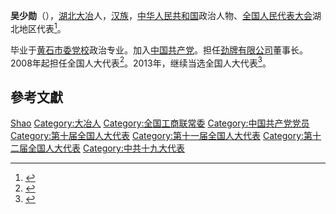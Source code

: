 '''吴少勋'''（{{bd|1956年||}}），[[湖北|湖北]][[大冶|大冶]]人，[[汉族|汉族]]，[[中华人民共和国|中华人民共和国]]政治人物、[[全国人民代表大会|全国人民代表大会]]湖北地区代表<ref>{{cite web|author=新华网|title=第十一届全国人大代表|url=http://news.xinhuanet.com/ziliao/2008-03/03/content_7708230.htm?node=36628|publisher=新华网|accessdate=2014-01-07|archive-date=2014-01-10|archive-url=https://web.archive.org/web/20140110211415/http://news.xinhuanet.com/ziliao/2008-03/03/content_7708230.htm?node=36628|dead-url=no}}</ref>。

毕业于[[黄石市委党校|黄石市委党校]]政治专业。加入[[中国共产党|中国共产党]]。担任[[劲牌有限公司|劲牌有限公司]]董事长。2008年起担任全国人大代表<ref>{{cite news|title=全国人大代表信息-吴少勋|url=http://210.82.31.1:8084/delegate/viewDelegate.action?dbid=111601|accessdate=2013-04-05|newspaper=全国人大网|archive-url=https://web.archive.org/web/20140505053554/http://www.npc.gov.cn/delegate/viewDelegate.action?dbid=111601|archive-date=2014-05-05|dead-url=yes}}</ref>。2013年，继续当选全国人大代表<ref>{{cite news|title=全国人大代表信息-吴少勋|url=http://210.82.31.1:8084/delegate/viewDelegate.action?dbid=121588|accessdate=2013-04-05|newspaper=全国人大网|archive-url=https://web.archive.org/web/20140505055353/http://www.npc.gov.cn/delegate/viewDelegate.action?dbid=121588|archive-date=2014-05-05|dead-url=yes}}</ref>。

== 參考文獻 ==
{{reflist}}

{{中国政治人物小作品}}
{{中华全国工商业联合会第十届执行委员会}}
{{中华全国工商业联合会第十二届执行委员会}}

{{Authority control}}
{{DEFAULTSORT:Wu吴}}
[[Category:吴姓|Shao]]
[[Category:大冶人|Category:大冶人]]
[[Category:全国工商联常委|Category:全国工商联常委]]
[[Category:中国共产党党员|Category:中国共产党党员]]
[[Category:第十届全国人大代表|Category:第十届全国人大代表]]
[[Category:第十一届全国人大代表|Category:第十一届全国人大代表]]
[[Category:第十二届全国人大代表|Category:第十二届全国人大代表]]
[[Category:中共十九大代表|Category:中共十九大代表]]